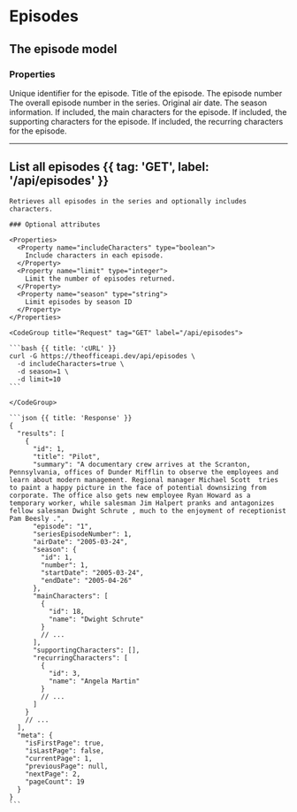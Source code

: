 
# Episodes

## The episode model

### Properties

<Properties>
  <Property name="id" type="string">
    Unique identifier for the episode.
  </Property>
  <Property name="title" type="string">
    Title of the episode.
  </Property>
  <Property name="episode" type="string">
    The episode number
  </Property>
  <Property name="seriesEpisodeNumber" type="integer">
    The overall episode number in the series.
  </Property>
  <Property name="airDate" type="string">
    Original air date.
  </Property>
  <Property name="season" type="Season">
    The season information.
  </Property>
  <Property name="mainCharacters" type="Character">
    If included, the main characters for the episode.
  </Property>
  <Property name="supportingCharacters" type="Character">
    If included, the supporting characters for the episode.
  </Property>
  <Property name="recurringCharacters" type="Character">
    If included, the recurring characters for the episode.
  </Property>
</Properties>

---

## List all episodes {{ tag: 'GET', label: '/api/episodes' }}

<Row>
  <Col>

    Retrieves all episodes in the series and optionally includes characters.

    ### Optional attributes

    <Properties>
      <Property name="includeCharacters" type="boolean">
        Include characters in each episode.
      </Property>
      <Property name="limit" type="integer">
        Limit the number of episodes returned.
      </Property>
      <Property name="season" type="string">
        Limit episodes by season ID
      </Property>
    </Properties>

  </Col>
  <Col sticky>

    <CodeGroup title="Request" tag="GET" label="/api/episodes">

    ```bash {{ title: 'cURL' }}
    curl -G https://theofficeapi.dev/api/episodes \
      -d includeCharacters=true \
      -d season=1 \
      -d limit=10
    ```

    </CodeGroup>

    ```json {{ title: 'Response' }}
    {
      "results": [
        {
          "id": 1,
          "title": "Pilot",
          "summary": "A documentary crew arrives at the Scranton, Pennsylvania, offices of Dunder Mifflin to observe the employees and learn about modern management. Regional manager Michael Scott  tries to paint a happy picture in the face of potential downsizing from corporate. The office also gets new employee Ryan Howard as a temporary worker, while salesman Jim Halpert pranks and antagonizes fellow salesman Dwight Schrute , much to the enjoyment of receptionist Pam Beesly .",
          "episode": "1",
          "seriesEpisodeNumber": 1,
          "airDate": "2005-03-24",
          "season": {
            "id": 1,
            "number": 1,
            "startDate": "2005-03-24",
            "endDate": "2005-04-26"
          },
          "mainCharacters": [
            {
              "id": 18,
              "name": "Dwight Schrute"
            }
            // ...
          ],
          "supportingCharacters": [],
          "recurringCharacters": [
            {
              "id": 3,
              "name": "Angela Martin"
            }
            // ...
          ]
        }
        // ...
      ],
      "meta": {
        "isFirstPage": true,
        "isLastPage": false,
        "currentPage": 1,
        "previousPage": null,
        "nextPage": 2,
        "pageCount": 19
      }
    }
    ```

  </Col>
</Row>
